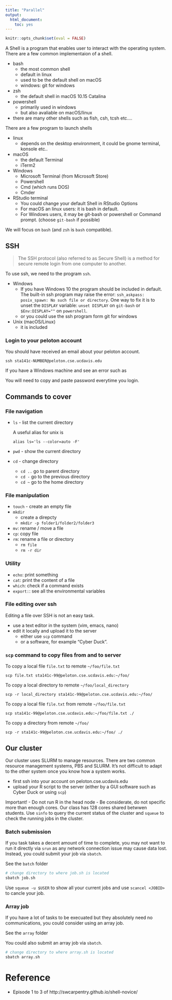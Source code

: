 ```yaml
---
title: "Parallel"
output: 
  html_document: 
    toc: yes
---
```


```r
knitr::opts_chunk$set(eval = FALSE)
```

A Shell is a program that enables user to interact with the operating system. There are a few common implementaion of a shell.

- bash
  - the most common shell
  - default in linux
  - used to be the default shell on macOS
  - windows: git for windows
- zsh
  - the default shell in macOS 10.15 Catalina
- powershell
  - primarily used in windows
  - but also avaliable on macOS/linux
- there are many other shells such as fish, csh, tcsh etc....


There are a few program to launch shells

- linux
  - depends on the desktop environment, it could be gnome terminal, konsole etc..
- macOS
  - the default Terminal
  - iTerm2
- Windows
  - Microsoft Terminal (from Microsoft Store)
  - Powershell
  - Cmd (which runs DOS)
  - Cmder
- RStudio terminal
  - You could change your default Shell in RStudio Options
  - For macOS an linux users: it is bash in default.
  - For Windows users, it may be git-bash or powershell or Command prompt. (choose `git-bash` if possible)


We will focus on `bash` (and `zsh` is `bash` compatible).


## SSH

> The SSH protocol (also referred to as Secure Shell) is a method for secure remote login from one computer to another.

To use ssh, we need to the program `ssh`. 

- Windows
  - If you have Windows 10 the program should be included in default.
    The built-in ssh program may raise the error: `ssh_askpass: posix_spawn: No such file or directory`.
    One way to fix it is to unset the `DISPLAY` variable: 
    `unset DISPLAY` on `git-bash` or `$Env:DISPLAY=""` on `powershell`.
  - or you could use the ssh program form git for windows
- Unix (macOS/Linux)
  - it is included


### Login to your peloton account

You should have received an email about your peloton account.

```
ssh sta141c-NUMBER@peloton.cse.ucdavis.edu
```

If you have a Windows machine and see an error such as 

You will need to copy and paste password everytime you login.



## Commands to cover

### File navigation

- `ls` - list the current directory
  
  A useful alias for unix is
  ```
  alias ls='ls --color=auto -F'
  ```
  
- `pwd` - show the current directory
- `cd`  - change directory

  - `cd ..` go to parent directory
  - `cd -` go to the previous directory
  - `cd ~` go to the home directory


### File manipulation

- `touch` - create an empty file
- `mkdir` 
  - create a direpcty
  - `mkdir -p folder1/folder2/folder3`
- `mv`: rename / move a file
- `cp`: copy file
- `rm`: rename a file or directory
  - `rm file`
  - `rm -r dir` 

### Utility

- `echo`: print something
- `cat`: print the content of a file
- `which`: check if a command exists
- `export:`: see all the environmental variables

  
### File editing over ssh


Editing a file over SSH is not an easy task. 

- use a text editor in the system (vim, emacs, nano)
- edit it locally and upload it to the server
  - either use `scp` command 
  - or a software, for example "Cyber Duck".


### `scp` command to copy files from and to server

To copy a local file `file.txt` to remote `~/foo/file.txt`
```
scp file.txt sta141c-99@peloton.cse.ucdavis.edu:~/foo/
```

To copy a local directory to remote `~/foo/local_directory`
```
scp -r local_directory sta141c-99@peloton.cse.ucdavis.edu:~/foo/
```

To copy a local file `file.txt` from remote `~/foo/file.txt`
```
scp sta141c-99@peloton.cse.ucdavis.edu:~/foo/file.txt ./
```

To copy a directory from remote `~/foo/`
```
scp -r sta141c-99@peloton.cse.ucdavis.edu:~/foo/ ./
```


## Our cluster

Our cluster uses SLURM to manage resources. There are two common resource management systems, PBS and SLURM. It's not difficult to adapt to the other system once you know how a system works.

- first ssh into your account on peloton.cse.ucdavis.edu
- upload your R script to the server (either by a GUI software such as Cyber Duck or using `scp`)


Important! 
- Do not run R in the head node
- Be considerate, do not specific more than enough cores. Our class has 128 cores shared betwwen students. Use `sinfo` to query the current status of the cluster and `squeue` to check the running jobs in the cluster.


### Batch submission

If you task takes a decent amount of time to complete, you may not want to run it directly via `srun` as any network connection issue may cause data lost. Instead, you could submit your job via `sbatch`.


See the `batch` folder

```bash
# change directory to where job.sh is located
sbatch job.sh
```

Use `squeue -u $USER` to show all your current jobs and use `scancel <JOBID>` to cancle your job.


### Array job

If you have a lot of tasks to be execuated but they absolutely need no communications, you could consider using an array job.

See the `array` folder

You could also submit an array job via `sbatch`.

```bash
# change directory to where array.sh is located
sbatch array.sh
```


# Reference

- Episode 1 to 3 of http://swcarpentry.github.io/shell-novice/
